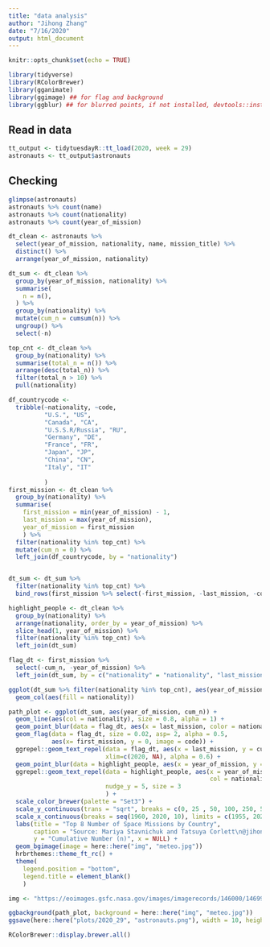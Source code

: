 ```yaml
---
title: "data analysis"
author: "Jihong Zhang"
date: "7/16/2020"
output: html_document
---
```


```r
knitr::opts_chunk$set(echo = TRUE)
```


```r
library(tidyverse)
library(RColorBrewer)
library(gganimate)
library(ggimage) ## for flag and background
library(ggblur) ## for blurred points, if not installed, devtools::install_github("coolbutuseless/ggblur")

```

## Read in data
```r
tt_output <- tidytuesdayR::tt_load(2020, week = 29)
astronauts <- tt_output$astronauts
```

## Checking
```r
glimpse(astronauts)
astronauts %>% count(name)
astronauts %>% count(nationality)
astronauts %>% count(year_of_mission)
```

```r
dt_clean <- astronauts %>% 
  select(year_of_mission, nationality, name, mission_title) %>% 
  distinct() %>% 
  arrange(year_of_mission, nationality)

dt_sum <- dt_clean %>% 
  group_by(year_of_mission, nationality) %>% 
  summarise(
    n = n(),
  ) %>% 
  group_by(nationality) %>% 
  mutate(cum_n = cumsum(n)) %>% 
  ungroup() %>% 
  select(-n)

top_cnt <- dt_clean %>% 
  group_by(nationality) %>% 
  summarise(total_n = n()) %>% 
  arrange(desc(total_n)) %>% 
  filter(total_n > 10) %>% 
  pull(nationality)

df_countrycode <-
  tribble(~nationality, ~code, 
          "U.S.", "US",
          "Canada", "CA",
          "U.S.S.R/Russia", "RU",
          "Germany", "DE",
          "France", "FR",
          "Japan", "JP",
          "China", "CN",
          "Italy", "IT"
          
          )
first_mission <- dt_clean %>% 
  group_by(nationality) %>% 
  summarise(
    first_mission = min(year_of_mission) - 1,
    last_mission = max(year_of_mission),
    year_of_mission = first_mission
    ) %>% 
  filter(nationality %in% top_cnt) %>% 
  mutate(cum_n = 0) %>% 
  left_join(df_countrycode, by = "nationality") 


dt_sum <- dt_sum %>% 
  filter(nationality %in% top_cnt) %>% 
  bind_rows(first_mission %>% select(-first_mission, -last_mission, -code))  # add zero

highlight_people <- dt_clean %>% 
  group_by(nationality) %>% 
  arrange(nationality, order_by = year_of_mission) %>% 
  slice_head(1, year_of_mission) %>% 
  filter(nationality %in% top_cnt) %>% 
  left_join(dt_sum)

flag_dt <- first_mission %>% 
  select(-cum_n, -year_of_mission) %>% 
  left_join(dt_sum, by = c("nationality" = "nationality", "last_mission" = "year_of_mission"))
```

```r
ggplot(dt_sum %>% filter(nationality %in% top_cnt), aes(year_of_mission, cum_n)) +
  geom_col(aes(fill = nationality))
```


```r
path_plot <- ggplot(dt_sum, aes(year_of_mission, cum_n)) +
  geom_line(aes(col = nationality), size = 0.8, alpha = 1) +
  geom_point_blur(data = flag_dt, aes(x = last_mission, color = nationality), blur_size = 2) +
  geom_flag(data = flag_dt, size = 0.02, asp= 2, alpha = 0.5,
            aes(x= first_mission, y = 0, image = code)) +
  ggrepel::geom_text_repel(data = flag_dt, aes(x = last_mission, y = cum_n, label = cum_n, col = nationality),
                           xlim=c(2020, NA), alpha = 0.6) +
  geom_point_blur(data = highlight_people, aes(x = year_of_mission, y = cum_n, col = nationality)) +
  ggrepel::geom_text_repel(data = highlight_people, aes(x = year_of_mission, y = cum_n, 
                                                        col = nationality, label = paste0(mission_title, "\n", name)),
                           nudge_y = 5, size = 3
                           ) +
  scale_color_brewer(palette = "Set3") +
  scale_y_continuous(trans = "sqrt", breaks = c(0, 25 , 50, 100, 250, 500, 750)) +
  scale_x_continuous(breaks = seq(1960, 2020, 10), limits = c(1955, 2025)) +
  labs(title = "Top 8 Number of Space Missions by Country",
       caption = "Source: Mariya Stavnichuk and Tatsuya Corlett\n@jihongzgamma for TidyTuesday 2020 Week 29",
       y = "Cumulative Number (n)", x = NULL) +
  geom_bgimage(image = here::here("img", "meteo.jpg"))
  hrbrthemes::theme_ft_rc() +
  theme(
    legend.position = "bottom",
    legend.title = element_blank()
    ) 

img <- "https://eoimages.gsfc.nasa.gov/images/imagerecords/146000/146996/iss063e039892_lrg.jpg"

ggbackground(path_plot, background = here::here("img", "meteo.jpg"))
ggsave(here::here("plots/2020_29", "astronauts.png"), width = 10, height = 7)
```

```r
RColorBrewer::display.brewer.all()
```


